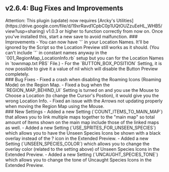 ## v2.6.4: Bug Fixes and Improvements
<Callout type="attention">
  Attention: This plugin (update) now requires [Arcky's Utilities](https://drive.google.com/file/d/19xrRavd1CpbC0p1UQtOUZzuEeHL_WHB5/view?usp=sharing) v1.0.3 or higher to function correctly from now on. Once you've installed this, start a new save to avoid malfunction.
</Callout>
### Improvements
- You can now have `'` in your Location Names. It'll be ignored by the Script so the Location Preview still works as it should. (You can't include `'` in constant names anyway in the `001_RegionMap_LocationInfo.rb` setup but you can for the Location Names in `townmap.txt PBS` File.)
- For the `BUTTON_BOX_POSITION` Setting, it is now possible to give it a value of nil which will disable the Button Preview completely.
<br/>
### Bug Fixes 
- Fixed a crash when disabling the Roaming Icons (Roaming Mode) on the Region Map.
- Fixed a bug when the `REGION_MAP_BEHIND_UI` Setting is turned on and you use the Mouse to Choose a Location (to change the Cursor's Postion), it would give you the wrong Location Info.
- Fixed an issue with the Arrows not updating properly when moving the Region Map using the Mouse.
<br/>
### New Settings 
- Added a new Setting (`COUNT_ITEMS_TO_MAIN_MAP`) that allows you to link multiple maps together to the "main map" so total amount of Items shown on the main map include those of the linked maps as well.
- Added a new Setting (`USE_SPRITES_FOR_UNSEEN_SPECIES`) which allows you to have the Unseen Species Icons be shown with a black overlay instead of the ? icon in the Extended Preview.
- Added a new Setting (`UNSEEN_SPECIES_COLOR`) which allows you to change the overlay color (related to the setting above) of Unseen Species Icons in the Extended Preview.
- Added a new Setting (`UNCAUGHT_SPECIES_TONE`) which allows you to change the tone of Uncaught Species Icons in the Extended Preview.
<br/>